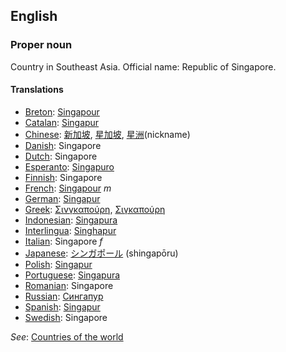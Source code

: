 ==English==

===Proper noun===

Country in Southeast Asia. Official name: Republic of Singapore.

====Translations====

*[[Breton]]: [[Singapour]]
*[[Catalan]]: [[Singapur]]
*[[Chinese]]: [[新加坡]], [[星加坡]], [[星洲]](nickname)
*[[Danish]]: Singapore
*[[Dutch]]: Singapore
*[[Esperanto]]: [[Singapuro]]
*[[Finnish]]: Singapore
*[[French]]: [[Singapour]] ''m''
*[[German]]: [[Singapur]]
*[[Greek]]: [[Σινγκαπούρη]], [[Σιγκαπούρη]]
*[[Indonesian]]: [[Singapura]]
*[[Interlingua]]: [[Singhapur]]
*[[Italian]]: Singapore ''f''
*[[Japanese]]: [[シンガポール]] (shingapōru)
*[[Polish]]: [[Singapur]]
*[[Portuguese]]: [[Singapura]]
*[[Romanian]]: Singapore
*[[Russian]]: [[Сингапур]]
*[[Spanish]]: [[Singapur]]
*[[Swedish]]: Singapore

''See'': [[Countries of the world]]